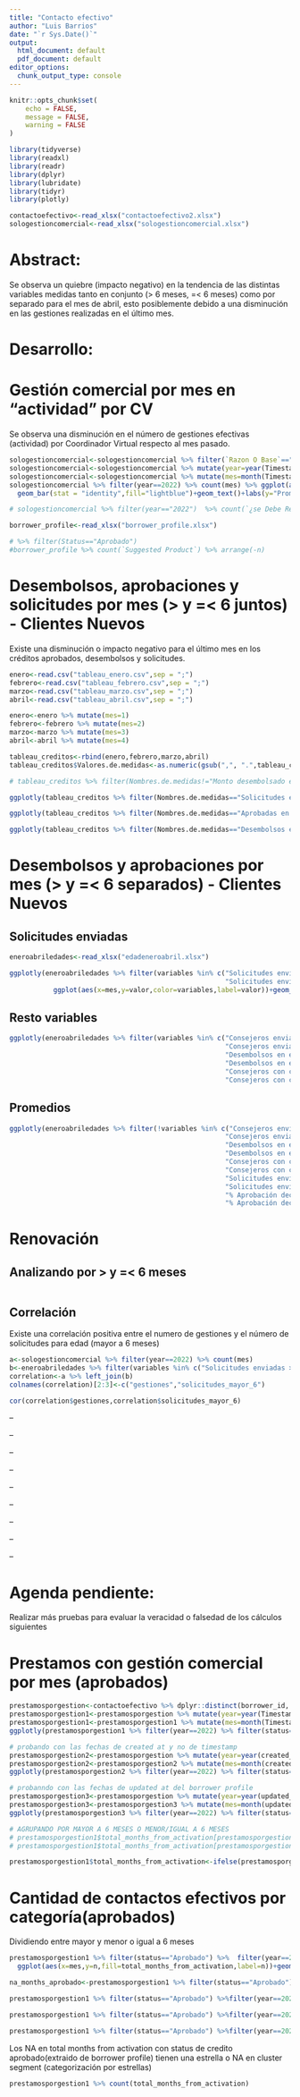 ```yaml
---
title: "Contacto efectivo"
author: "Luis Barrios"
date: "`r Sys.Date()`"
output:
  html_document: default
  pdf_document: default
editor_options:
  chunk_output_type: console
---
```


```r
knitr::opts_chunk$set(
	echo = FALSE,
	message = FALSE,
	warning = FALSE
)
```

```r
library(tidyverse)
library(readxl)
library(readr)
library(dplyr)
library(lubridate)
library(tidyr)
library(plotly)


```

```r
contactoefectivo<-read_xlsx("contactoefectivo2.xlsx")
sologestioncomercial<-read_xlsx("sologestioncomercial.xlsx")

```

# Abstract:

Se observa un quiebre (impacto negativo) en la tendencia de las distintas variables medidas tanto en conjunto (\> 6 meses, =\< 6 meses) como por separado para el mes de abril, esto posiblemente debido a una disminución en las gestiones realizadas en el último mes.

# Desarrollo:

# Gestión comercial por mes en "actividad" por CV

Se observa una disminución en el número de gestiones efectivas (actividad) por Coordinador Virtual respecto al mes pasado.

```r
sologestioncomercial<-sologestioncomercial %>% filter(`Razon O Base`=="Actividad")
sologestioncomercial<-sologestioncomercial %>% mutate(year=year(Timestamp))
sologestioncomercial<-sologestioncomercial %>% mutate(mes=month(Timestamp))
sologestioncomercial %>% filter(year==2022) %>% count(mes) %>% ggplot(aes(x=mes,y=n/9,label=round(n/9)))+
  geom_bar(stat = "identity",fill="lightblue")+geom_text()+labs(y="Promedio de gestiones por CV")

# sologestioncomercial %>% filter(year=="2022")  %>% count(`¿se Debe Reangedar Con El Consejero?`) %>% arrange(-n) 

borrower_profile<-read_xlsx("borrower_profile.xlsx")

# %>% filter(Status=="Aprobado") 
#borrower_profile %>% count(`Suggested Product`) %>% arrange(-n) 
```

# Desembolsos, aprobaciones y solicitudes por mes (\> y =\< 6 juntos) - Clientes Nuevos

Existe una disminución o impacto negativo para el último mes en los créditos aprobados, desembolsos y solicitudes.

```r
enero<-read.csv("tableau_enero.csv",sep = ";")
febrero<-read.csv("tableau_febrero.csv",sep = ";")
marzo<-read.csv("tableau_marzo.csv",sep = ";")
abril<-read.csv("tableau_abril.csv",sep = ";")

enero<-enero %>% mutate(mes=1)
febrero<-febrero %>% mutate(mes=2)
marzo<-marzo %>% mutate(mes=3)
abril<-abril %>% mutate(mes=4)

tableau_creditos<-rbind(enero,febrero,marzo,abril)
tableau_creditos$Valores.de.medidas<-as.numeric(gsub(",", ".",tableau_creditos$Valores.de.medidas ))

# tableau_creditos %>% filter(Nombres.de.medidas!="Monto desembolsado en el mes")%>%  ggplot(aes(x=mes,y=Valores.de.medidas,color=Nombres.de.medidas))+geom_line()

```

```r
ggplotly(tableau_creditos %>% filter(Nombres.de.medidas=="Solicitudes enviadas")%>%  ggplot(aes(x=mes,y=Valores.de.medidas,label=Valores.de.medidas))+geom_line(color="blue")+geom_text()+labs(y="Solicitudes enviadas"))
```

```r
ggplotly(tableau_creditos %>% filter(Nombres.de.medidas=="Aprobadas en el mes")%>%  ggplot(aes(x=mes,y=Valores.de.medidas,label=Valores.de.medidas))+geom_line(color="red")+geom_text()+labs(y="Créditos aprobados en el mes"))
```

```r
ggplotly(tableau_creditos %>% filter(Nombres.de.medidas=="Desembolsos en el mes")%>%  ggplot(aes(x=mes,y=Valores.de.medidas,label=Valores.de.medidas))+geom_line(color="green")+geom_text()+labs(y="Desembolsos en el mes"))
```

# Desembolsos y aprobaciones por mes (\> y =\< 6 separados) - Clientes Nuevos

## Solicitudes enviadas

```r
eneroabriledades<-read_xlsx("edadeneroabril.xlsx")

ggplotly(eneroabriledades %>% filter(variables %in% c("Solicitudes enviadas 1-6",
                                                      "Solicitudes enviadas > 6")) %>%
           ggplot(aes(x=mes,y=valor,color=variables,label=valor))+geom_line()+geom_text(color="black"))

```

## Resto variables

```r
ggplotly(eneroabriledades %>% filter(variables %in% c("Consejeros enviando 1-6",
                                                      "Consejeros enviando > 6",
                                                      "Desembolsos en el mes 1-6",
                                                      "Desembolsos en el mes > 6",
                                                      "Consejeros con crédito en el mes 1-6",
                                                      "Consejeros con crédito en el mes > 6"))  %>%  ggplot(aes(x=mes,y=valor,color=variables,label=valor))+geom_line()+geom_text())
```

## Promedios

```r
ggplotly(eneroabriledades %>% filter(!variables %in% c("Consejeros enviando 1-6",
                                                      "Consejeros enviando > 6",
                                                      "Desembolsos en el mes 1-6",
                                                      "Desembolsos en el mes > 6",
                                                      "Consejeros con crédito en el mes 1-6",
                                                      "Consejeros con crédito en el mes > 6",
                                                      "Solicitudes enviadas 1-6",
                                                      "Solicitudes enviadas > 6",
                                                      "% Aprobación decididas mes > 6",
                                                      "% Aprobación decididas mes"))  %>%  ggplot(aes(x=mes,y=valor,color=variables,label=round(valor,digits = 2)))+geom_line()+geom_text(color="black"))
```

# Renovación

## Analizando por \> y =\< 6 meses

```r

```

## Correlación

Existe una correlación positiva entre el numero de gestiones y el número de solicitudes para edad (mayor a 6 meses)

```r
a<-sologestioncomercial %>% filter(year==2022) %>% count(mes) 
b<-eneroabriledades %>% filter(variables %in% c("Solicitudes enviadas > 6")) %>% select(mes,valor)
correlation<-a %>% left_join(b)
colnames(correlation)[2:3]<-c("gestiones","solicitudes_mayor_6")

cor(correlation$gestiones,correlation$solicitudes_mayor_6)
```

--

--

--

--

--

--

--

--

--

# Agenda pendiente:

Realizar más pruebas para evaluar la veracidad o falsedad de los cálculos siguientes

# Prestamos con gestión comercial por mes (aprobados)

```r
prestamosporgestion<-contactoefectivo %>% dplyr::distinct(borrower_id,.keep_all = TRUE)
prestamosporgestion1<-prestamosporgestion %>% mutate(year=year(Timestamp))
prestamosporgestion1<-prestamosporgestion1 %>% mutate(mes=month(Timestamp))
ggplotly(prestamosporgestion1 %>% filter(year==2022) %>% filter(status=="Aprobado") %>% count(mes) %>% ggplot(aes(x=mes,y=n,label=n))+geom_bar(stat = "identity",fill="lightblue")+geom_text()+labs(title = "Tomando la fecha del timestamp (fecha de la gestión comercial)"))

# probando con las fechas de created at y no de timestamp
prestamosporgestion2<-prestamosporgestion %>% mutate(year=year(created_at))
prestamosporgestion2<-prestamosporgestion2 %>% mutate(mes=month(created_at))
ggplotly(prestamosporgestion2 %>% filter(year==2022) %>% filter(status=="Aprobado") %>% count(mes) %>% ggplot(aes(x=mes,y=n,label=n))+geom_bar(stat = "identity",fill="lightblue")+geom_text()+labs(title = "Tomando la fecha del created at (borrower profile)"))

# probanndo con las fechas de updated at del borrower profile
prestamosporgestion3<-prestamosporgestion %>% mutate(year=year(updated_at))
prestamosporgestion3<-prestamosporgestion3 %>% mutate(mes=month(updated_at))
ggplotly(prestamosporgestion3 %>% filter(year==2022) %>% filter(status=="Aprobado") %>% count(mes) %>% ggplot(aes(x=mes,y=n,label=n))+geom_bar(stat = "identity",fill="lightblue")+geom_text()+labs(title = "Tomando la fecha del updated at (borrower profile)"))

# AGRUPANDO POR MAYOR A 6 MESES O MENOR/IGUAL A 6 MESES
# prestamosporgestion1$total_months_from_activation[prestamosporgestion1$total_months_from_activation>6]<-"Mayor 6 meses"
# prestamosporgestion1$total_months_from_activation[prestamosporgestion1$total_months_from_activation<7]<-"Menor o igual 6 meses"

prestamosporgestion1$total_months_from_activation<-ifelse(prestamosporgestion1$total_months_from_activation>6,"Mayor 6 meses",ifelse(prestamosporgestion1$total_months_from_activation<7,"Menor o igual 6 meses","NA"))

```

# Cantidad de contactos efectivos por categoría(aprobados)

Dividiendo entre mayor y menor o igual a 6 meses

```r
prestamosporgestion1 %>% filter(status=="Aprobado") %>%  filter(year==2022)  %>% count(mes,total_months_from_activation) %>% 
  ggplot(aes(x=mes,y=n,fill=total_months_from_activation,label=n))+geom_bar(stat = "identity",position = "dodge")+geom_text(position = position_dodge(width = .75))

na_months_aprobado<-prestamosporgestion1 %>% filter(status=="Aprobado") %>%filter(year==2022) %>% filter(!total_months_from_activation %in% c("Mayor 6 meses","Menor o igual 6 meses"))

prestamosporgestion1 %>% filter(status=="Aprobado") %>%filter(year==2022) %>% filter(total_months_from_activation %in% c("Mayor 6 meses")) %>% count(cluster_segment) %>% arrange(-n)

prestamosporgestion1 %>% filter(status=="Aprobado") %>%filter(year==2022) %>% filter(total_months_from_activation %in% c("Menor o igual 6 meses")) %>% count(cluster_segment) %>% arrange(-n)

prestamosporgestion1 %>% filter(status=="Aprobado") %>%filter(year==2022) %>% filter(!total_months_from_activation %in% c("Mayor 6 meses","Menor o igual 6 meses")) %>% count(cluster_segment) %>% arrange(-n)
```

Los NA en total months from activation con status de credito aprobado(extraido de borrower profile) tienen una estrella o NA en cluster segment (categorización por estrellas)

```r
prestamosporgestion1 %>% count(total_months_from_activation)
```
